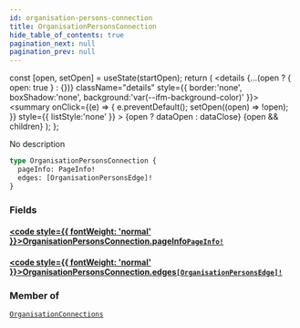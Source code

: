 ```yaml
---
id: organisation-persons-connection
title: OrganisationPersonsConnection
hide_table_of_contents: true
pagination_next: null
pagination_prev: null
---
```







  const [open, setOpen] = useState(startOpen);
  return (
    <details {...(open ? { open: true } : {})} className="details" style={{ border:'none', boxShadow:'none', background:'var(--ifm-background-color)' }}>
      <summary
        onClick={(e) => {
          e.preventDefault();
          setOpen((open) => !open);
        }}
        style={{ listStyle:'none' }}
      >
      {open ? dataOpen : dataClose}
      </summary>
      {open && children}
    </details>
  );
};




No description


```graphql
type OrganisationPersonsConnection {
  pageInfo: PageInfo!
  edges: [OrganisationPersonsEdge]!
}
```




### Fields

#### [<code style={{ fontWeight: 'normal' }}>OrganisationPersonsConnection.<b>pageInfo</b></code>](#)<Bullet />[`PageInfo!`](/cris/objects/page-info) <Badge class="secondary" text="non-null"/> <Badge class="secondary" text="object"/>
> 
> 

#### [<code style={{ fontWeight: 'normal' }}>OrganisationPersonsConnection.<b>edges</b></code>](#)<Bullet />[`[OrganisationPersonsEdge]!`](/cris/objects/organisation-persons-edge) <Badge class="secondary" text="non-null"/> <Badge class="secondary" text="object"/>
> 
> 



### Member of

[`OrganisationConnections`](/cris/objects/organisation-connections)  <Badge class="secondary" text="object"/>

